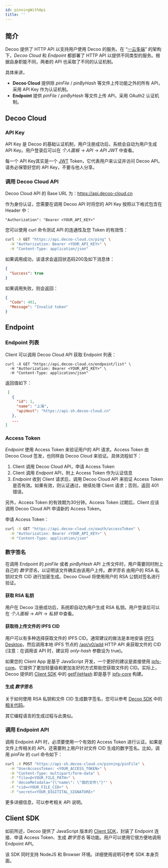 ```yaml
---
id: pinningWithApi
title: ''
---
```


## 简介

Decoo 提供了 HTTP API 以支持用户使用 Decoo 的服务。在 “[一云多端](general/architecture.mdx)” 的架构下，*Decoo Cloud* 和 *Endpoint* 都部署了 HTTP API 以提供不同类型的服务。根据自身职能不同，两者的 API 也采取了不同的认证机制。

具体来讲，
- **Decoo Cloud** 提供除 *pinFile* / *pinByHash* 等文件上传功能之外的所有 API，采用 API Key 作为认证机制。
- **Endpoint** 提供 *pinFile* / *pinByHash* 等文件上传 API，采用 OAuth2 认证机制。

## Decoo Cloud

### API Key
API Key 是 Decoo 的基础认证机制，用户注册成功后，系统会自动为用户生成 API Key。用户登录后可以在 *个人面板* -> *API* -> *API JWT* 中查看。

每一个 API Key其实是一个 [JWT](https://jwt.io/) Token，它代表用户来认证并访问 Decoo API。请务必保管好您的 API Key，不要与他人分享。

### 调用 Decoo Cloud API

Decoo Cloud API 的 Base URL 为：https://api.decoo-cloud.cn

作为身份认证，您需要在调用 Decoo API 时将您的 API Key 按照以下格式包含在 Header 中：
```
"Authorization": "Bearer <YOUR_API_KEY>"
```

您可以使用 curl 命令测试 API 的连通性及您 Token 的有效性：
```bash
curl -X GET "https://api.decoo-cloud.cn/ping" \
  -H "Authorization: Bearer <YOUR_API_KEY>" \
  -H "Content-Type: application/json"
```

如果调用成功，该请求会返回状态码200及如下消息体：
```json
{
  "Success": true
}
```

如果调用失败，则会返回：
```json
{
  "Code": 401,
  "Message": "Invalid token"
}
```


## Endpoint

### Endpoint 列表

Client 可以调用 Decoo Cloud API 获取 Endpoint 列表：
```
curl -X GET "https://api.decoo-cloud.cn/endpoint/list" \
  -H "Authorization: Bearer <YOUR_API_KEY>" \
  -H "Content-Type: application/json"
```

返回值如下：
```json
 [
   {
     "id": 1,
     "name": "上海",
     "apiHost": "https://api-sh.decoo-cloud.cn"
   },
   ...
]
```


### Access Token

*Endpoint* 使用 Access Token 来验证用户的 API 请求。Access Token 由 Decoo Cloud 签发，也同样由 Decoo Cloud 来验证。具体流程如下：
1. Client 调用 Decoo Cloud API，申请 Access Token
2. Client 调用 *Endpont* API，附上 Access Token 作为认证信息
3. *Endpoint* 收到 Client 请求后，调用 Decoo Cloud API 来验证 Access Token 是否有效。如果有效，则认证通过，继续处理 Client 请求；否则，返回 401 错误。

另外，Access Token 的有效期为30分钟。Access Token 过期后，Client 应该调用 Decoo Cloud API 申请新的 Access Token。

申请 Access Token：
```sh
curl -X GET "https://api.decoo-cloud.cn/oauth/accessToken" \
  -H "Authorization: Bearer <YOUR_API_KEY>" \
  -H "Content-Type: application/json"
```

### 数字签名

在调用 Endpoint 的 *pinFile* 或者 *pinByHash* API 上传文件时，用户需要同时附上自己的 *数字签名*，以证明该文件确实由该用户上传。*数字签名* 由用户的 RSA 私钥对文件 CID 进行加密生成。Decoo Cloud 将使用用户的 RSA 公钥对签名进行验证。

#### 获取 RSA 私钥

用户在 Decoo 注册成功后，系统即自动为用户生成 RSA 私钥。用户登录后可以在 *个人面板* -> *API* -> *私钥* 中查看。

#### 获取待上传文件的 IPFS CID

用户可以有多种选择获取文件的 IPFS CID。通常建议的做法是本地安装 [IPFS Desktop](https://docs.ipfs.io/install/ipfs-desktop)，然后调用本地 IPFS 节点的 [/api/v0/add](https://docs.ipfs.io/reference/http/api/#api-v0-add) HTTP API 来获取文件的 CID (注意：在调用该 API 时，建议将 *only-hash* 参数设为 true)。

如果您的 Client App 是基于 JavaScript 开发，一个更好的建议是直接使用 [ipfs-core](https://www.npmjs.com/package/ipfs-core)。它提供了更加轻量级和更加友好的方式帮助您获取文件的 CID。实际上，Decoo 提供的 [Client SDK](https://www.npmjs.com/package/@decooio/sdk) 中的 [getFileHash](https://github.com/decooio/decoo-sdk/blob/main/packages/sdk/src/getFileHash.js) 即是基于 [ipfs-core](https://www.npmjs.com/package/ipfs-core) 构建。

#### 生成 *数字签名*

关于如何使用 RSA 私钥和文件 CID 生成数字签名，您可以参考 [Decoo SDK](https://www.npmjs.com/package/@decooio/sdk) 中的 [相关代码](https://github.com/decooio/decoo-sdk/blob/main/packages/sdk/src/pinFile.js)。

其它编程语言的生成过程与此类似。

### 调用 Endpoint API

调用 Endpoint API 时，必须要使用一个有效的 Access Token 进行认证。如果是文件上传相关的 API，还需要附上用户针对文件 CID 生成的数字签名。比如，调用 *pinFile* 的 curl 命令如下：
```sh
curl -X POST "https://api-sh.decoo-cloud.cn/pinning/pinFile" \
  -H "UserAccessToken: <YOUR_ACCESS_TOKEN>" \
  -H "Content-Type: multipart/form-data" \
  -F "file=@<YOUR_FILE_PATH>" \
  -F 'decooMetadata="{\"name\": \"我的文件\"}"' \
  -F "cid=<YOUR_FILE_CID>" \
  -F "secret=<YOUR_DIGITITAL_SIGNATURE>"
```

更多详细信息，可以参考相关 API 说明。

## Client SDK

如前所述，Decoo 提供了 JavaScript 版本的 [Client SDK](https://www.npmjs.com/package/@decooio/sdk)，封装了 Endpoint 连接、申请 Access Token、生成 *数字签名* 等功能。用户可以使用它很方便地调用 Endpoint API。

该 SDK 同时支持 NodeJS 和 Browser 环境。详细使用说明可参考 SDK 本身页面。

